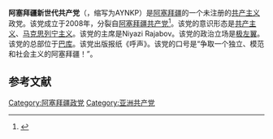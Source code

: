 {{Other uses|阿塞拜疆共产党 (消歧义)}}
'''阿塞拜疆新世代共产党'''（{{lang-az|Azərbaycan Yeni Nəsil Kommunist Partiyası}}，缩写为AYNKP）是[[阿塞拜疆|阿塞拜疆]]的一个未注册的[[共产主义|共产主义]]政党。该党成立于2008年，分裂自[[阿塞拜疆共产党|阿塞拜疆共产党]]<ref>{{cite news |title=Left Political Powers of Azerbaijan Accuse Each Other |url=https://en.trend.az/azerbaijan/politics/1111192.html |accessdate=3 November 2020 |work=Trend.Az |date=14 January 2008 |language=en}}</ref>。该党的意识形态是[[共产主义|共产主义]]、[[马克思列宁主义|马克思列宁主义]]。该党的主席是Niyazi Rajabov。该党的政治立场是[[极左翼|极左翼]]。该党的总部位于[[巴库|巴库]]。该党出版报纸《呼声》。该党的口号是“争取一个独立、模范和社会主义的阿塞拜疆！”。

==参考文献==
{{reflist}}
{{阿塞拜疆政党}}

[[Category:阿塞拜疆政党|Category:阿塞拜疆政党]]
[[Category:亚洲共产党|Category:亚洲共产党]]